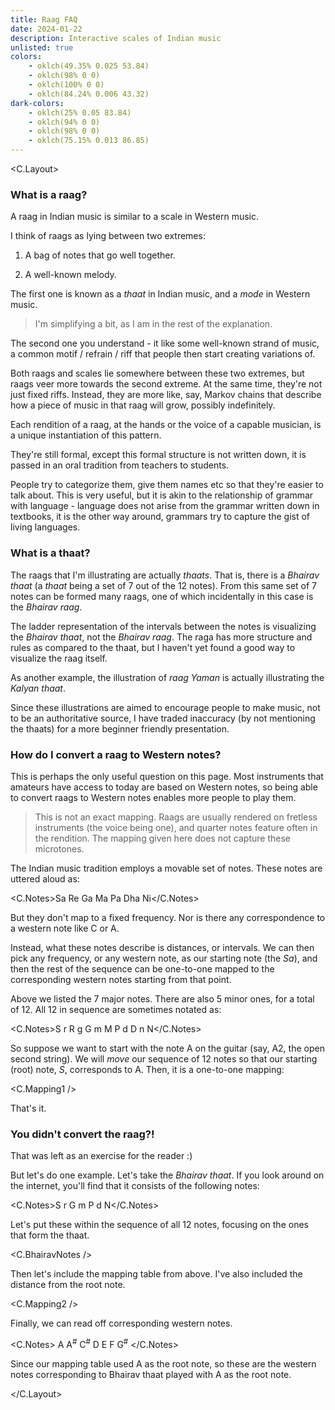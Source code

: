 ```yaml
---
title: Raag FAQ
date: 2024-01-22
description: Interactive scales of Indian music
unlisted: true
colors:
    - oklch(49.35% 0.025 53.84)
    - oklch(98% 0 0)
    - oklch(100% 0 0)
    - oklch(84.24% 0.006 43.32)
dark-colors:
    - oklch(25% 0.05 83.84)
    - oklch(94% 0 0)
    - oklch(98% 0 0)
    - oklch(75.15% 0.013 86.85)
---
```



<C.Layout>

### What is a raag?

A raag in Indian music is similar to a scale in Western music.

I think of raags as lying between two extremes:

1. A bag of notes that go well together.

2. A well-known melody.

The first one is known as a _thaat_ in Indian music, and a _mode_ in Western
music.

> I'm simplifying a bit, as I am in the rest of the explanation.

The second one you understand - it like some well-known strand of music, a
common motif / refrain / riff that people then start creating variations of.

Both raags and scales lie somewhere between these two extremes, but raags veer
more towards the second extreme. At the same time, they're not just fixed riffs.
Instead, they are more like, say, Markov chains that describe how a piece of
music in that raag will grow, possibly indefinitely.

Each rendition of a raag, at the hands or the voice of a capable musician, is a
unique instantiation of this pattern.

They're still formal, except this formal structure is not written down, it is
passed in an oral tradition from teachers to students.

People try to categorize them, give them names etc so that they're easier to
talk about. This is very useful, but it is akin to the relationship of grammar
with language - language does not arise from the grammar written down in
textbooks, it is the other way around, grammars try to capture the gist of
living languages.

### What is a thaat?

The raags that I'm illustrating are actually _thaats_. That is, there is a
_Bhairav thaat_ (a _thaat_ being a set of 7 out of the 12 notes). From this same
set of 7 notes can be formed many raags, one of which incidentally in this case
is the _Bhairav raag_.

The ladder representation of the intervals between the notes is visualizing the
_Bhairav thaat_, not the _Bhairav raag_. The raga has more structure and rules
as compared to the thaat, but I haven't yet found a good way to visualize the
raag itself.

As another example, the illustration of _raag Yaman_ is actually
illustrating the _Kalyan thaat_.

Since these illustrations are aimed to encourage people to make music, not to be
an authoritative source, I have traded inaccuracy (by not mentioning the thaats)
for a more beginner friendly presentation.


### How do I convert a raag to Western notes?

This is perhaps the only useful question on this page. Most instruments that
amateurs have access to today are based on Western notes, so being able to
convert raags to Western notes enables more people to play them.

> This is not an exact mapping. Raags are usually rendered on fretless
> instruments (the voice being one), and quarter notes feature often in the
> rendition. The mapping given here does not capture these microtones.

The Indian music tradition employs a movable set of notes. These notes are
uttered aloud as:

<C.Notes>Sa Re Ga Ma Pa Dha Ni</C.Notes>

But they don't map to a fixed frequency. Nor is there any correspondence to a
western note like C or A.

Instead, what these notes describe is distances, or intervals. We can then pick
any frequency, or any western note, as our starting note (the _Sa_), and then
the rest of the sequence can be one-to-one mapped to the corresponding western
notes starting from that point.

Above we listed the 7 major notes. There are also 5 minor ones, for a total of 12. All 12 in sequence are sometimes notated as:

<C.Notes>S r R g G m M P d D n N</C.Notes>

So suppose we want to start with the note A on the guitar (say, A2, the open
second string). We will _move_ our sequence of 12 notes so that our starting
(root) note, _S_, corresponds to A. Then, it is a one-to-one mapping:

<C.Mapping1 />

That's it.

### You didn't convert the raag?!

That was left as an exercise for the reader :)

But let's do one example. Let's take the _Bhairav thaat_. If you look around on
the internet, you'll find that it consists of the following notes:

<C.Notes>S r G m P d N</C.Notes>

Let's put these within the sequence of all 12 notes, focusing on the ones that
form the thaat.

<C.BhairavNotes />

Then let's include the mapping table from above. I've also included the distance
from the root note.

<C.Mapping2 />

Finally, we can read off corresponding western notes.

<C.Notes>
    A A<sup>#</sup> C<sup>#</sup> D E F G<sup>#</sup>
</C.Notes>

Since our mapping table used A as the root note, so these are the western notes
corresponding to Bhairav thaat played with A as the root note.

</C.Layout>
